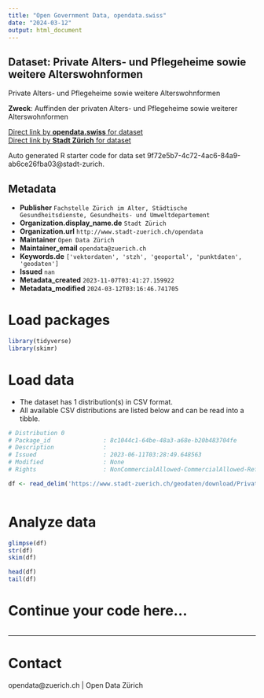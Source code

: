 ```yaml
---
title: "Open Government Data, opendata.swiss"
date: "2024-03-12"
output: html_document
---
```


## Dataset: Private Alters- und Pflegeheime sowie weitere Alterswohnformen

Private Alters- und Pflegeheime sowie weitere Alterswohnformen

**Zweck**: Auffinden der privaten Alters- und Pflegeheime sowie weiterer Alterswohnformen

[Direct link by **opendata.swiss** for dataset](https://opendata.swiss/de/dataset/private-alters-und-pflegeheime-sowie-weitere-alterswohnformen)<br>
[Direct link by **Stadt Zürich** for dataset](https://data.stadt-zuerich.ch/dataset/geo_private_alters__und_pflegeheime_sowie_weitere_alterswohnformen)

Auto generated R starter code for data set 9f72e5b7-4c72-4ac6-84a9-ab6ce26fba03@stadt-zurich.

## Metadata

- **Publisher** `Fachstelle Zürich im Alter, Städtische Gesundheitsdienste, Gesundheits- und Umweltdepartement`
- **Organization.display_name.de** `Stadt Zürich`
- **Organization.url** `http://www.stadt-zuerich.ch/opendata`
- **Maintainer** `Open Data Zürich`
- **Maintainer_email** `opendata@zuerich.ch`
- **Keywords.de** `['vektordaten', 'stzh', 'geoportal', 'punktdaten', 'geodaten']`
- **Issued** `nan`
- **Metadata_created** `2023-11-07T03:41:27.159922`
- **Metadata_modified** `2024-03-12T03:16:46.741705`


# Load packages

```r

library(tidyverse)
library(skimr)

```

# Load data

-   The dataset has 1 distribution(s) in CSV format.
-   All available CSV distributions are listed below and can be read into a tibble.

```r

# Distribution 0
# Package_id               : 8c1044c1-64be-48a3-a68e-b20b483704fe
# Description              : 
# Issued                   : 2023-06-11T03:28:49.648563
# Modified                 : None
# Rights                   : NonCommercialAllowed-CommercialAllowed-ReferenceNotRequired

df <- read_delim('https://www.stadt-zuerich.ch/geodaten/download/Private_Alters__und_Pflegeheime_sowie_weitere_Alterswohnformen?format=10008')



```

# Analyze data

```r

glimpse(df)
str(df)
skim(df)

head(df)
tail(df)

```

# Continue your code here...

```r

```

------------------------------------------------------------------------

# Contact

opendata@zuerich.ch | Open Data Zürich
